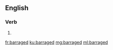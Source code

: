 ==English==

===Verb===
{{head|en|verb form}}

# {{en-past of|barrage}}

[[fr:barraged]]
[[ku:barraged]]
[[mg:barraged]]
[[ml:barraged]]